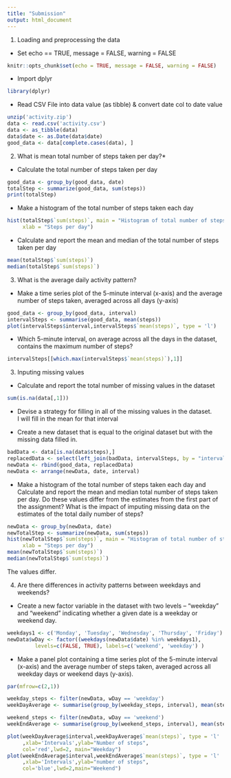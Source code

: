 ```yaml
---
title: "Submission"
output: html_document
---
```


1. Loading and preprocessing the data  
* Set echo == TRUE, message = FALSE, warning = FALSE
```r
knitr::opts_chunk$set(echo = TRUE, message = FALSE, warning = FALSE)
```

* Import dplyr
```r
library(dplyr)
```

* Read CSV File into data value (as tibble) & convert date col to date value 
```r
unzip('activity.zip')
data <- read.csv('activity.csv')
data <- as_tibble(data)
data$date <- as.Date(data$date)
good_data <- data[complete.cases(data), ]

```

2. What is mean total number of steps taken per day?*
* Calculate the total number of steps taken per day
```r
good_data <- group_by(good_data, date)
totalStep <- summarize(good_data, sum(steps))
print(totalStep)
```

* Make a histogram of the total number of steps taken each day
``` r
hist(totalStep$`sum(steps)`, main = "Histogram of total number of steps per day",
     xlab = "Steps per day")
```

* Calculate and report the mean and median of the total number of steps  
  taken per day
```r
mean(totalStep$`sum(steps)`)
median(totalStep$`sum(steps)`)
```

3. What is the average daily activity pattern?
* Make a time series plot of the 5-minute interval (x-axis) and the average number of steps taken, averaged across all days (y-axis)
```r
good_data <- group_by(good_data, interval)
intervalSteps <- summarise(good_data, mean(steps))
plot(intervalSteps$interval,intervalSteps$`mean(steps)`, type = 'l')
```

* Which 5-minute interval, on average across all the days in the dataset, contains the maximum number of steps?
```r
intervalSteps[[which.max(intervalSteps$`mean(steps)`),1]]
```

3. Inputing missing values
* Calculate and report the total number of missing values in the dataset 
```r
sum(is.na(data[,1]))
```

* Devise a strategy for filling in all of the missing values in the dataset.  
I will fill in the mean for that interval

* Create a new dataset that is equal to the original dataset but with the missing data filled in.

``` r
badData <- data[is.na(data$steps),]
replacedData <- select(left_join(badData, intervalSteps, by = "interval"), steps =  `mean(steps)`, date, interval)
newData <- rbind(good_data, replacedData)
newData <- arrange(newData, date, interval)
```

* Make a histogram of the total number of steps taken each day and Calculate and report the mean and median total number of steps taken per day. Do these values differ from the estimates from the first part of the assignment? What is the impact of imputing missing data on the estimates of the total daily number of steps?

```r
newData <- group_by(newData, date)
newTotalStep <- summarize(newData, sum(steps))
hist(newTotalStep$`sum(steps)`, main = "Histogram of total number of steps per day",
     xlab = "Steps per day")
mean(newTotalStep$`sum(steps)`)
median(newTotalStep$`sum(steps)`)
```
The values differ.

4. Are there differences in activity patterns between weekdays and weekends?
* Create a new factor variable in the dataset with two levels – “weekday” and “weekend” indicating whether a given date is a weekday or weekend day.
``` r
weekdays1 <- c('Monday', 'Tuesday', 'Wednesday', 'Thursday', 'Friday')
newData$wDay <- factor((weekdays(newData$date) %in% weekdays1), 
         levels=c(FALSE, TRUE), labels=c('weekend', 'weekday') )
```

* Make a panel plot containing a time series plot of the 5-minute interval (x-axis) and the average number of steps taken, averaged across all weekday days or weekend days (y-axis). 
```r
par(mfrow=c(2,1))

weekday_steps <- filter(newData, wDay == 'weekday')
weekDayAverage <- summarise(group_by(weekday_steps, interval), mean(steps))

weekend_steps <- filter(newData, wDay == 'weekend')
weekEndAverage <- summarise(group_by(weekend_steps, interval), mean(steps))

plot(weekDayAverage$interval,weekDayAverage$`mean(steps)`, type = 'l'
     ,xlab='Intervals',ylab="Number of steps",
     col='red',lwd=2, main="Weekday")
plot(weekEndAverage$interval,weekEndAverage$`mean(steps)`, type = 'l'
     ,xlab='Intervals',ylab="number of steps",
     col='blue',lwd=2,main="Weekend")
```